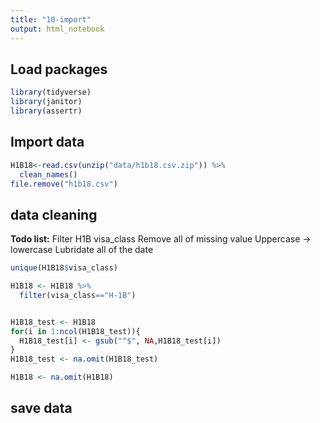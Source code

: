 ```yaml
---
title: "10-import"
output: html_notebook
---
```

## Load packages
```r
library(tidyverse)
library(janitor)
library(assertr)
```


## Import data

```r
H1B18<-read.csv(unzip("data/h1b18.csv.zip")) %>% 
  clean_names()
file.remove("h1b18.csv")
```

## data cleaning

**Todo list:**
Filter H1B visa_class
Remove all of missing value
Uppercase -> lowercase
Lubridate all of the date

```r
unique(H1B18$visa_class)
```


```r
H1B18 <- H1B18 %>% 
  filter(visa_class=="H-1B")


H1B18_test <- H1B18
for(i in 1:ncol(H1B18_test)){
  H1B18_test[i] <- gsub("^$", NA,H1B18_test[i])
}
H1B18_test <- na.omit(H1B18_test)
```


```r
H1B18 <- na.omit(H1B18)
```
## save data
